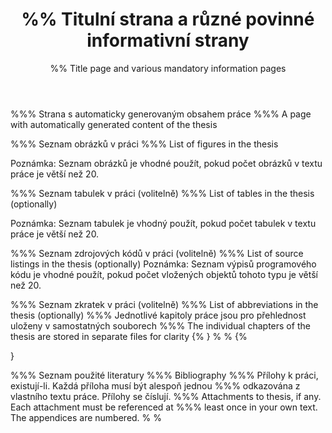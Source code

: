 %%% Titulní strana a různé povinné informativní strany
%%% Title page and various mandatory information pages
\include{zacatek}

%%% Strana s automaticky generovaným obsahem práce
%%% A page with automatically generated content of the thesis
\setcounter{tocdepth}{2}
\tableofcontents

%%% Seznam obrázků v práci
%%% List of figures in the thesis
\openright
\listoffigures
Poznámka: Seznam obrázků je vhodné použít, pokud počet obrázků v textu práce je větší než 20.

%%% Seznam tabulek v práci (volitelně)
%%% List of tables in the thesis (optionally)
\clearpage
\listoftables
Poznámka: Seznam tabulek je vhodný použít, pokud počet tabulek v textu práce je větší než 20.

%%% Seznam zdrojových kódů v práci (volitelně)
%%% List of source listings in the thesis (optionally)
\clearpage
\lstlistoflistings
Poznámka: Seznam výpisů programového kódu je vhodné použít, pokud počet vložených objektů tohoto typu je větší než 20. 

%%% Seznam zkratek v práci (volitelně)
%%% List of abbreviations in the thesis (optionally)
\include{zkratky}

\pagestyle{fancyx}
%%% Jednotlivé kapitoly práce jsou pro přehlednost uloženy v samostatných souborech
%%% The individual chapters of the thesis are stored in separate files for clarity
{%
\pagestyle{plain}
\include{doporuceni}
\include{uvod}
}
\include{tabulky-obrazky}
\include{prace-s-prameny}
\include{pdf-a}
% \include{...}
% \include{...}
{%
\pagestyle{plain}
\include{zaver}
}

%%% Seznam použité literatury
%%% Bibliography
\include{literatura}

%%% Přílohy k práci, existují-li. Každá příloha musí být alespoň jednou
%%% odkazována z vlastního textu práce. Přílohy se číslují.
%%% Attachments to thesis, if any. Each attachment must be referenced at 
%%% least once in your own text. The appendices are numbered.
\part*{\Prilohy\thispagestyle{empty}}
\appendix
\include{app01}
\include{app02}
% \include{...}
% \include{...}